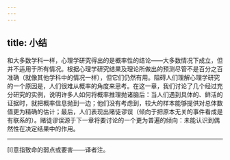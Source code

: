 ```yaml
---
---
---
```

title: 小结
---




和大多数学科一样，心理学研究得出的是概率性的结论——大多数情况下成立，但并不适用于所有情况。根据心理学研究结果及理论所做出的预测尽管不是百分之百准确（就像其他学科中的情况一样），但它们仍然有用。阻碍人们理解心理学研究的一个原因是，人们很难从概率的角度来思考。在这一章，我们讨论了几个经过充分研究的实例，说明许多人如何将概率推理抛诸脑后：当人们遇到具体的、鲜活的证据时，就把概率信息抛到一边；他们没有考虑到，较大的样本能够提供对总体数值更为精确的估计；最后，人们表现出赌徒谬误（倾向于把原本无关的事件看成是有联系的）。赌徒谬误源于下一章将要讨论的一个更为普遍的倾向：未能认识到偶然性在决定结果中的作用。



* * *



[I]意指致命的弱点或要害——译者注。